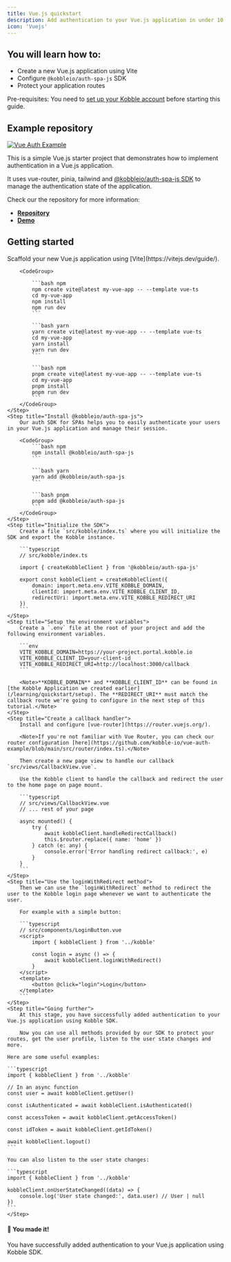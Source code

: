 ```yaml
---
title: Vue.js quickstart
description: Add authentication to your Vue.js application in under 10 minutes using Kobble SDK.
icon: 'Vuejs'
---
```


## You will learn how to:

- Create a new Vue.js application using Vite
- Configure `@kobbleio/auth-spa-js` SDK
- Protect your application routes

<Note>Pre-requisites: You need to [set up your Kobble account](/learning/quickstart/setup) before starting this guide.</Note>

## Example repository

[![Vue Auth Example](/images/vue-auth-example-banner.png)](https://github.com/kobble-io/vue-auth-example)

This is a simple Vue.js starter project that demonstrates how to implement authentication in a Vue.js application.

It uses vue-router, pinia, tailwind and [@kobbleio/auth-spa-js SDK](https://www.npmjs.com/package/@kobbleio/auth-spa-js) to manage the authentication state of the application.

Check our the repository for more information:

- [**Repository**](https://github.com/kobble-io/vue-auth-example)
- [**Demo**](https://vue-auth-example.vercel.app)

## Getting started

<Steps>
    <Step title="Create your vue.js application">
        Scaffold your new Vue.js application using [Vite](https://vitejs.dev/guide/).

        <CodeGroup>

            ```bash npm
            npm create vite@latest my-vue-app -- --template vue-ts
            cd my-vue-app
            npm install
            npm run dev
            ```

            ```bash yarn
            yarn create vite@latest my-vue-app -- --template vue-ts
            cd my-vue-app
            yarn install
            yarn run dev
            ```

            ```bash npm
            pnpm create vite@latest my-vue-app -- --template vue-ts
            cd my-vue-app
            pnpm install
            pnpm run dev
            ```
        </CodeGroup>
    </Step>
    <Step title="Install @kobbleio/auth-spa-js">
        Our auth SDK for SPAs helps you to easily authenticate your users in your Vue.js application and manage their session.

        <CodeGroup>
            ```bash npm
            npm install @kobbleio/auth-spa-js
            ```

            ```bash yarn
            yarn add @kobbleio/auth-spa-js
            ```

            ```bash pnpm
            pnpm add @kobbleio/auth-spa-js
            ```
        </CodeGroup>
    </Step>
    <Step title="Initialize the SDK">
        Create a file `src/kobble/index.ts` where you will initialize the SDK and export the Kobble instance.

        ```typescript
        // src/kobble/index.ts

        import { createKobbleClient } from '@kobbleio/auth-spa-js'

        export const kobbleClient = createKobbleClient({
            domain: import.meta.env.VITE_KOBBLE_DOMAIN,
            clientId: import.meta.env.VITE_KOBBLE_CLIENT_ID,
            redirectUri: import.meta.env.VITE_KOBBLE_REDIRECT_URI
        })
        ```
    </Step>
    <Step title="Setup the environment variables">
        Create a `.env` file at the root of your project and add the following environment variables.

        ```env
        VITE_KOBBLE_DOMAIN=https://your-project.portal.kobble.io
        VITE_KOBBLE_CLIENT_ID=your-client-id
        VITE_KOBBLE_REDIRECT_URI=http://localhost:3000/callback
        ```

        <Note>**KOBBLE_DOMAIN** and **KOBBLE_CLIENT_ID** can be found in [the Kobble Application we created earlier](/learning/quickstart/setup). The **REDIRECT_URI** must match the callback route we're going to configure in the next step of this tutorial.</Note>
    </Step>
    <Step title="Create a callback handler">
        Install and configure [vue-router](https://router.vuejs.org/).

        <Note>If you're not familiar with Vue Router, you can check our router configuration [here](https://github.com/kobble-io/vue-auth-example/blob/main/src/router/index.ts).</Note>

        Then create a new page view to handle our callback `src/views/CallbackView.vue`.

        Use the Kobble client to handle the callback and redirect the user to the home page on page mount.

        ```typescript
        // src/views/CallbackView.vue
        // ... rest of your page

        async mounted() {
            try {
                await kobbleClient.handleRedirectCallback()
                this.$router.replace({ name: 'home' })
            } catch (e: any) {
                console.error('Error handling redirect callback:', e)
            }
        }
        ```
    </Step>
    <Step title="Use the loginWithRedirect method">
        Then we can use the `loginWithRedirect` method to redirect the user to the Kobble login page whenever we want to authenticate the user.

        For example with a simple button:

        ```typescript
        // src/components/LoginButton.vue
        <script>
            import { kobbleClient } from '../kobble'

            const login = async () => {
                await kobbleClient.loginWithRedirect()
            }
        </script>
        <template>
            <button @click="login">Login</button>
        </template>
        ```
    </Step>
    <Step title="Going further">
        At this stage, you have successfully added authentication to your Vue.js application using Kobble SDK.

        Now you can use all methods provided by our SDK to protect your routes, get the user profile, listen to the user state changes and more.

    Here are some useful examples:

    ```typescript
    import { kobbleClient } from '../kobble'

    // In an async function
    const user = await kobbleClient.getUser()

    const isAuthenticated = await kobbleClient.isAuthenticated()

    const accessToken = await kobbleClient.getAccessToken()

    const idToken = await kobbleClient.getIdToken()

    await kobbleClient.logout()
    ```

    You can also listen to the user state changes:

    ```typescript
    import { kobbleClient } from '../kobble'

    kobbleClient.onUserStateChanged((data) => {
        console.log('User state changed:', data.user) // User | null
    })
    ```
    </Step>
</Steps>

#### 🎉 You made it!

You have successfully added authentication to your Vue.js application using Kobble SDK.
